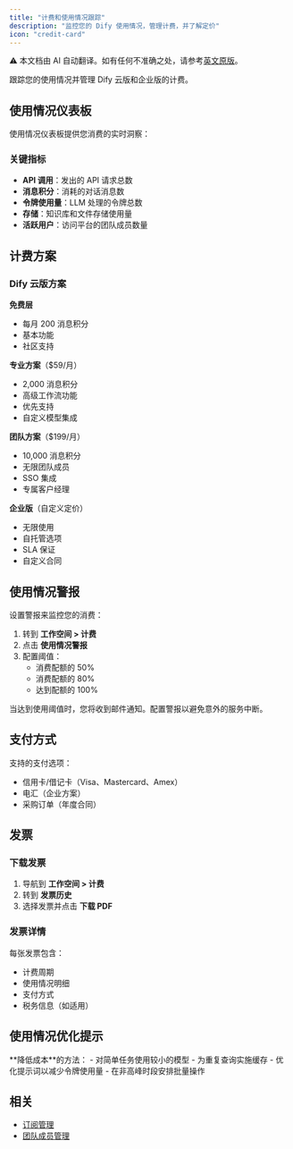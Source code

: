 ```yaml
---
title: "计费和使用情况跟踪"
description: "监控您的 Dify 使用情况，管理计费，并了解定价"
icon: "credit-card"
---
```


<Note> ⚠️ 本文档由 AI 自动翻译。如有任何不准确之处，请参考[英文原版](../../../../en/documentation/pages/workspace/billing-and-usage.mdx)。</Note>

跟踪您的使用情况并管理 Dify 云版和企业版的计费。

## 使用情况仪表板

使用情况仪表板提供您消费的实时洞察：

### 关键指标
- **API 调用**：发出的 API 请求总数
- **消息积分**：消耗的对话消息数
- **令牌使用量**：LLM 处理的令牌总数
- **存储**：知识库和文件存储使用量
- **活跃用户**：访问平台的团队成员数量

## 计费方案

### Dify 云版方案

**免费层**
- 每月 200 消息积分
- 基本功能
- 社区支持

**专业方案**（$59/月）
- 2,000 消息积分
- 高级工作流功能
- 优先支持
- 自定义模型集成

**团队方案**（$199/月）
- 10,000 消息积分
- 无限团队成员
- SSO 集成
- 专属客户经理

**企业版**（自定义定价）
- 无限使用
- 自托管选项
- SLA 保证
- 自定义合同

## 使用情况警报

设置警报来监控您的消费：

1. 转到 **工作空间 > 计费**
2. 点击 **使用情况警报**
3. 配置阈值：
   - 消费配额的 50%
   - 消费配额的 80%
   - 达到配额的 100%

<Warning>
  当达到使用阈值时，您将收到邮件通知。配置警报以避免意外的服务中断。
</Warning>

## 支付方式

支持的支付选项：
- 信用卡/借记卡（Visa、Mastercard、Amex）
- 电汇（企业方案）
- 采购订单（年度合同）

## 发票

### 下载发票
1. 导航到 **工作空间 > 计费**
2. 转到 **发票历史**
3. 选择发票并点击 **下载 PDF**

### 发票详情
每张发票包含：
- 计费周期
- 使用情况明细
- 支付方式
- 税务信息（如适用）

## 使用情况优化提示

<Tip>
  **降低成本**的方法：
  - 对简单任务使用较小的模型
  - 为重复查询实施缓存
  - 优化提示词以减少令牌使用量
  - 在非高峰时段安排批量操作
</Tip>

## 相关

- [订阅管理](/en/documentation/pages/workspace/subscription-management)
- [团队成员管理](/en/documentation/pages/workspace/team-members-management)